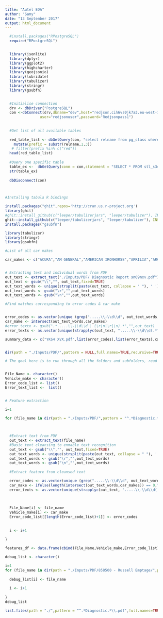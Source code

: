 ```yaml
---
title: "Autel EDA"
author: "Samy"
date: "13 September 2017"
output: html_document
---
```


```r

  #install.packages("RPostgreSQL")
  require("RPostgreSQL")

 
  library(jsonlite)
  library(dplyr)
  library(ggplot2)
  library(highcharter)
  library(geojsonio)
  library(lubridate)
  library(tabulizer)
  library(stringr)
  library(gsubfn)
  

```

```r

  #Initialise connection
  drv <- dbDriver("PostgreSQL")
  con <-dbConnect(drv,dbname="dev",host="redjson.cih6vs0jk7a3.eu-west-1.redshift.amazonaws.com",port=5439,
                user="redjsonuser",password="Redjsonpass1")
  
  
  #Get list of all available tables
  
  red_table_list <- dbGetQuery(con, "select relname from pg_class where relkind='r' and relname !~ '^(pg_|sql_)';") %>% 
    mutate(prefix = substr(relname,1,3))
   # filter(prefix %in% c("red"))
  head(red_table_list)
  
  #Query one specific table
  table_ex <-  dbGetQuery(conn = con,statement = "SELECT * FROM stl_s3client")
  str(table_ex)
  
  dbDisconnect(con)




```

```r

#Installing tabula R bindings 

install.packages("ghit",repos='http://cran.us.r-project.org') 
library(ghit)
#ghit::install_github(c("leeper/tabulizerjars", "leeper/tabulizer"), INSTALL_opts = "--no-multiarch", dependencies = c("Depends", "Imports"))
ghit::install_github(c("leeper/tabulizerjars", "leeper/tabulizer"), INSTALL_opts = "--no-multiarch", dependencies = c("Depends", "Imports"))
install.packages("gsubfn")

library(tabulizer)
library(stringr)
library(gsubfn)

#List of all car makes

car_makes <- c("ACURA","AM GENERAL","AMERICAN IRONHORSE","APRILIA","ARCTIC CAT","ASTON MARTIN","ATK","AUDI","AVANTI","BENTLEY","BIG DOG","BIMOTA","BLUE BIRD","BMW","BOMBARDIER","BUELL","BUICK","CADILLAC","CANNONDALE","CHANCE COACH TRANSIT BUS","CHEVROLET","CHRYSLER","COBRA","DAEWOO","DODGE","DUCATI","E-TON","EL DORADO","FERRARI","FORD","FREIGHTLINER","GAS GAS","GILLIG","GMC","HARLEY DAVIDSON","HINO","HM","HONDA","HUSABERG","HUSQVARNA","HYUNDAI","INDIAN","INFINITI","INTERNATIONAL","ISUZU","JAGUAR","JEEP","KAWASAKI","KENWORTH","KIA","KTM","KYMCO","LAFORZA","LAMBORGHINI","LANDROVER","LEXUS","LINCOLN","LOTUS","MACK","MAZDA","MERCEDES-BENZ","MERCURY","MITSUBISHI","MITSUBISHI FUSO","MOTO GUZZI","MOTOR COACH INDUSTRIES","MV AGUSTA","NEW FLYER","NISSAN","NOVA BUS CORPORATION","OLDSMOBILE","ORION BUS","OSHKOSH MOTOR TRUCK CO.","OTTAWA","PANOZ","PETERBILT","PEUGEOT","PLYMOUTH","POLARIS","PONTIAC","PORSCHE","QVALE","RENAULT","ROLLS ROYCE","SAAB","SATURN","SEA-DOO","SEAT","SKI-DOO","STERLING","STERLING TRUCK","SUBARU","SUZUKI","TM","TOYOTA","TRIUMPH","UD","VICTORY","VOLKSWAGEN","VOLVO","WESTERN STAR","WORKHORSE","YAMAHA","ALFA ROMEO","AUTOCAR LLC.","COUNTRY COACH MOTORHOME","HUMMER","KASEA","LEM","MASERATI","MINI","MORGAN","SALEEN","WESTERN RV","MAYBACH","ROVER","VENTO","FIAT","JOHN DEERE","KUBOTA","SCION","SMART","VESPA","HYOSUNG","PIAGGIO","ARGO","BUGATTI","PIERCE MFG. INC.","AMERICAN LAFRANCE","CAN-AM","CRANE CARRIER","CUB CADET","BETA","BOBCAT","TESLA","RAM","VPG","CODA","FISKER","MCLAREN","SRT","BERTONE","IC CORPORATION","NASH")


# Extracting text and individual words from PDF
out_text <- extract_text("./Inputs/PDF/ Diagnostic Report sn09nxv.pdf")
out_text <- gsub("\\","", out_text,fixed=TRUE)
out_text_words <- unique(strsplit(paste(out_text, collapse = " "), ' ')[[1]])
out_text_words <- gsub("\r","",out_text_words)
out_text_words <- gsub("\n","",out_text_words)

#Find matches corresponding to error codes & car make


error_codes <- as.vector(unique (grep(".....\\-\\d\\d", out_text_words, value=TRUE)))
car_make <- intersect(out_text_words,car_makes)
#error_textx <- gsub(".*.....\\-\\d\\d | (\r\n|\r|\n).*","",out_text)
error_texts <- as.vector(unique(strapplyc(out_text, ".....\\-\\d\\d(.*?)(\r\n|\r|\n).*", simplify = c)))

summary_data <- c("YK64 XVX.pdf",list(error_codes),list(error_texts),car_make)


dir(path = "./Inputs/PDF/",pattern = NULL,full.names=TRUE,recursive=TRUE)


```

```r
# The goal here is to run through all the folders and subfolders, read each PDF, extract the key features, and store into a data frame


File_Name <- character()
Vehicle_make <- character()
Error_code_list <- list()
Error_text_list <-  list()


# Feature extraction

i=1

for (file_name in dir(path = "./Inputs/PDF/",pattern = "^.*Diagnostic.*\\.pdf",full.names=TRUE,recursive=TRUE)){
  

  
  #Extract text from PDF
  out_text <- extract_text(file_name)
  #Basic text cleansing to enmable text recognition
  out_text <- gsub("\\","", out_text,fixed=TRUE)
  out_text_words <- unique(strsplit(paste(out_text, collapse = " "), ' ')[[1]])
  out_text_words <- gsub("\r","",out_text_words)
  out_text_words <- gsub("\n","",out_text_words)
  
  #Extract feature from cleansed text

  error_codes <- as.vector(unique (grep(".....\\-\\d\\d", out_text_words, value=TRUE)))
  car_make <- ifelse(length(intersect(out_text_words,car_makes)) == 0,"Not found",intersect(out_text_words,car_makes)) # to avoid zero length error
  error_texts <- as.vector(unique(strapplyc(out_text, ".....\\-\\d\\d(.*?)(\r\n|\r|\n).*", simplify = c)))
  
  
  
  File_Name[i] <- file_name
  Vehicle_make[i] <- car_make
  Error_code_list[[length(Error_code_list)+1]] <- error_codes
  
  
  i <- i+1
  
}

features_df <- data.frame(cbind(File_Name,Vehicle_make,Error_code_list))


```

```r

debug_list <- character()

i=1
for (file_name in dir(path = "./Inputs/PDF/858500 - Russell Emptage/",pattern = "*diagnostic*\\.pdf$",full.names=TRUE,recursive=TRUE)){
  
  debug_list[i] <- file_name
  
  i <- i+1
  
}
debug_list

list.files(path = "./",pattern = "^.*Diagnostic.*\\.pdf",full.names=TRUE,recursive=TRUE)

```

